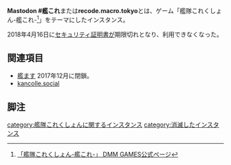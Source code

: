 {{小文字}}
{{Infobox instance
| Name          = {{Ruby|Mastodon #艦これ|マストドンかんこれ}}
| Image         = [[ファイル:record-macro-tokyo.png|120px]]
| Domain        = https://recode.macro.tokyo
| Admin         = [https://recode.macro.tokyo/@glhf2013 glhf]
| Country       = 日本
| Start         = 2017年4月21日<ref>https://recode.macro.tokyo/@glhfyahoo/1</ref>
}}'''Mastodon #艦これ'''または'''recode.macro.tokyo'''とは、ゲーム「艦隊これくしょん-艦これ-<ref>[http://www.dmm.com/netgame/feature/kancolle.html 「艦隊これくしょん-艦これ-」 DMM GAMES公式ページ]</ref>」をテーマにしたインスタンス。

2018年4月16日に[[セキュリティ証明書]]が期限切れとなり、利用できなくなった。

==関連項目==
* [[艦ます]] 2017年12月に閉鎖。
* [[kancolle.social]]

==脚注==
<references/>

[[category:艦隊これくしょんに関するインスタンス]]
[[category:消滅したインスタンス]]